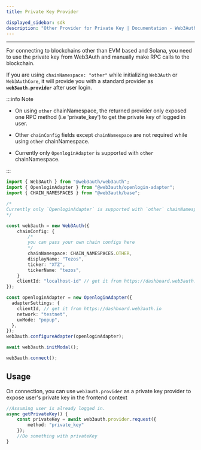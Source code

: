 ```yaml
---
title: Private Key Provider

displayed_sidebar: sdk
description: "Other Provider for Private Key | Documentation - Web3Auth"
---
```


---

For connecting to blockchains other than EVM based and Solana, you need to use the private key from Web3Auth and manually make RPC calls to the
blockchain.

If you are using `chainNamespace: "other"` while initializing `Web3Auth` or `Web3AuthCore`, it will provide you with a standard provider as
**`web3auth.provider`** after user login.

:::info Note

- On using `other` chainNamespace, the returned provider only exposed one RPC method (i.e 'private_key') to get the private key of logged in user.

- Other `chainConfig` fields except `chainNamespace` are not required while using `other` chainNamespace.

- Currently only `OpenloginAdapter` is supported with `other` chainNamespace.

:::

```ts
import { Web3Auth } from "@web3auth/web3auth";
import { OpenloginAdapter } from "@web3auth/openlogin-adapter";
import { CHAIN_NAMESPACES } from "@web3auth/base";

/*
Currently only `OpenloginAdapter` is supported with `other` chainNamespace.
*/

const web3auth = new Web3Auth({
    chainConfig: {
        /*
        you can pass your own chain configs here
        */
        chainNamespace: CHAIN_NAMESPACES.OTHER,
        displayName: "Tezos",
        ticker: "XTZ",
        tickerName: "tezos",
    }
    clientId: "localhost-id" // get it from https://dashboard.web3auth.io
});

const openloginAdapter = new OpenloginAdapter({
  adapterSettings: {
    clientId, // get it from https://dashboard.web3auth.io
    network: "testnet",
    uxMode: "popup",
  },
});
web3auth.configureAdapter(openloginAdapter);

await web3auth.initModal();

web3auth.connect();
```

## Usage

On connection, you can use `web3auth.provider` as a private key provider to expose user's private key in the frontend context

```ts
//Assuming user is already logged in.
async getPrivateKey() {
    const privateKey = await web3auth.provider.request({
        method: "private_key"
    });
    //Do something with privateKey
}
```
